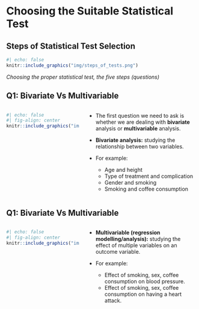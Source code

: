 # Choosing the Suitable Statistical Test 

## Steps of Statistical Test Selection 

```{r}
#| echo: false
knitr::include_graphics("img/steps_of_tests.png")
```

*Choosing the proper statistical test, the five steps (questions)*


## Q1: Bivariate Vs Multivariable
:::: {.columns}
::: {.column width="40%"}
```{r}
#| echo: false
#| fig-align: center
knitr::include_graphics("img/Q1.png")
```

:::
::: {.column width="60%"}
::: {.incremental}

- The first question we need to ask is whether we are dealing with **bivariate** analysis or **multivariable** analysis.

- **Bivariate analysis:** studying the relationship between two variables.
- For example:
  - Age and height
  - Type of treatment and complication
  - Gender and smoking
  - Smoking and coffee consumption

:::
:::
::::


## Q1: Bivariate Vs Multivariable
:::: {.columns}
::: {.column width="40%"}
```{r}
#| echo: false
#| fig-align: center
knitr::include_graphics("img/Q1.png")
```

:::
::: {.column width="60%"}
::: {.incremental}

- **Multivariable (regression modelling/analysis):** studying the effect of multiple variables on an outcome variable.

- For example:
  - Effect of smoking, sex, coffee consumption on blood pressure.
  - Effect of smoking, sex, coffee consumption on having a heart attack.
:::
:::
::::





